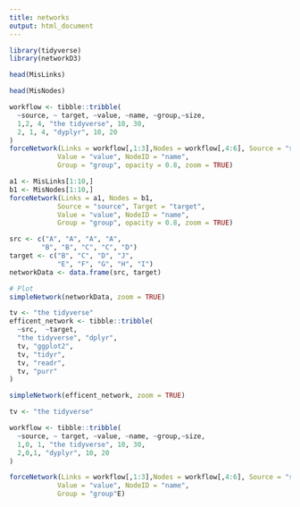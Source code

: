 ```yaml
---
title: networks
output: html_document
---
```

```r
library(tidyverse)
library(networkD3)
```


```r
head(MisLinks)
```
```r
head(MisNodes)
```

```r
workflow <- tibble::tribble(
  ~source, ~ target, ~value, ~name, ~group,~size,
  1,2, 4, "the tidyverse", 10, 30,
  2, 1, 4, "dyplyr", 10, 20
)
forceNetwork(Links = workflow[,1:3],Nodes = workflow[,4:6], Source = "source", Target = "target",
            Value = "value", NodeID = "name",
            Group = "group", opacity = 0.8, zoom = TRUE)
```




```r
a1 <- MisLinks[1:10,]
b1 <- MisNodes[1:10,]
forceNetwork(Links = a1, Nodes = b1,
            Source = "source", Target = "target",
            Value = "value", NodeID = "name",
            Group = "group", opacity = 0.8, zoom = TRUE)
```
```r
src <- c("A", "A", "A", "A",
        "B", "B", "C", "C", "D")
target <- c("B", "C", "D", "J",
            "E", "F", "G", "H", "I")
networkData <- data.frame(src, target)

# Plot
simpleNetwork(networkData, zoom = TRUE)
```

```r
tv <- "the tidyverse"
efficent_network <- tibble::tribble(
  ~src,  ~target,
  "the tidyverse", "dplyr",
  tv, "ggplot2",
  tv, "tidyr",
  tv, "readr",
  tv, "purr"
)

simpleNetwork(efficent_network, zoom = TRUE)
```
```r
tv <- "the tidyverse"

workflow <- tibble::tribble(
  ~source, ~ target, ~value, ~name, ~group,~size,
  1,0, 1, "the tidyverse", 10, 30,
  2,0,1, "dyplyr", 10, 20
)
```

```r
forceNetwork(Links = workflow[,1:3],Nodes = workflow[,4:6], Source = "source", Target = "target",
            Value = "value", NodeID = "name",
            Group = "group"E)
```

  